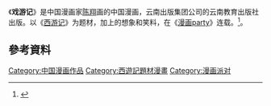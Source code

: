 《'''戏游记'''》是中国漫画家[[陈翔|陈翔]]画的中国漫画，云南出版集团公司的云南教育出版社出版。以《[[西游记|西游记]]》为题材，加上的想象和笑料，在《[[漫画party|漫画party]]》连载。<ref>{{Cite news|url=http://comic.qq.com/a/20071104/000014.htm|title=内地年度最佳漫画单行本提名：《戏游记》6|language=zh-cn|publisher=腾讯|author=|date=2007年11月4日|accessdate=2015-04-26|deadurl=yes|archiveurl=https://web.archive.org/web/20160306074002/http://comic.qq.com/a/20071104/000014.htm|archivedate=2016年3月6日}}</ref>。
==參考資料==
{{Reflist}}[[Category:中国漫画作品|Category:中国漫画作品]]
[[Category:西遊記題材漫畫|Category:西遊記題材漫畫]]
[[Category:漫画派对|Category:漫画派对]]